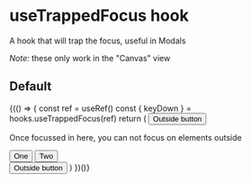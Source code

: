 
<Meta title="Utils/useTrappedFocus hook" component={hooks.useTrappedFocus} />

# useTrappedFocus hook

A hook that will trap the focus, useful in Modals

_Note:_ these only work in the "Canvas" view

## Default

<Preview>
  <Story name="Default">
    <React.Fragment>
      {(() => {
        const ref = useRef()
        const { keyDown } = hooks.useTrappedFocus(ref)
        return (
          <React.Fragment>
            <Button>Outside button</Button>
            <div role="presentation" onKeyDown={keyDown} ref={ref}>
              <p>
                Once focussed in here, you can not focus on elements outside
              </p>
              <Button>One</Button>
              <Button>Two</Button>
            </div>
            <Button>Outside button</Button>
          </React.Fragment>
        )
      })()}
    </React.Fragment>
  </Story>
</Preview>
